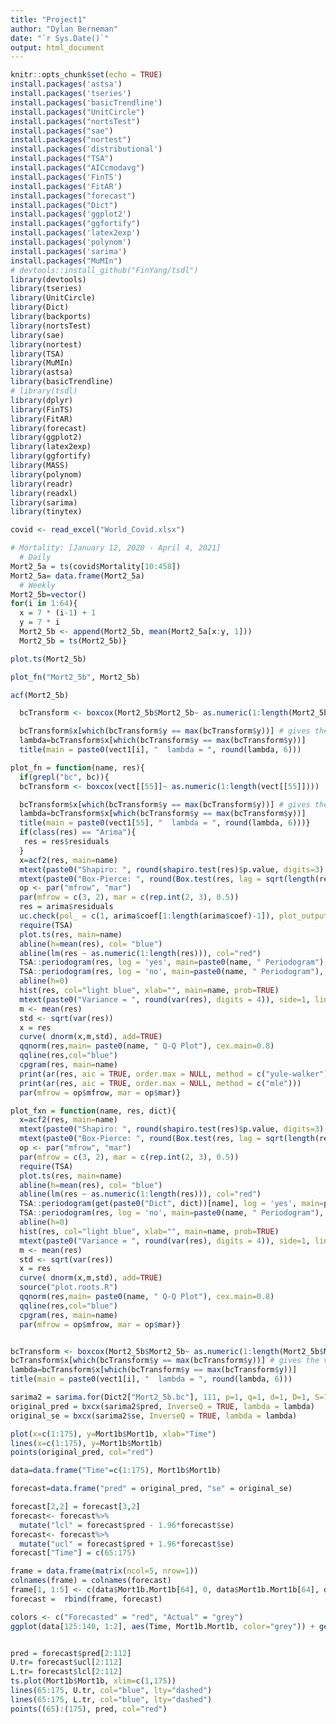```yaml
---
title: "Project1"
author: "Dylan Berneman"
date: "`r Sys.Date()`"
output: html_document
---
```


```r
knitr::opts_chunk$set(echo = TRUE)
install.packages('astsa')
install.packages('tseries')
install.packages('basicTrendline')
install.packages("UnitCircle")
install.packages("nortsTest")
install.packages("sae")
install.packages("nortest")
install.packages('distributional')
install.packages("TSA")
install.packages("AICcmodavg")
install.packages('FinTS')
install.packages('FitAR')
install.packages("forecast")
install.packages("Dict")
install.packages('ggplot2')
install.packages("ggfortify")
install.packages('latex2exp')
install.packages('polynom')
install.packages('sarima')
install.packages("MuMIn")
# devtools::install_github("FinYang/tsdl")
library(devtools)
library(tseries)
library(UnitCircle)
library(Dict)
library(backports)
library(nortsTest)
library(sae)
library(nortest)
library(TSA)
library(MuMIn)
library(astsa)
library(basicTrendline)
# library(tsdl)
library(dplyr)
library(FinTS)
library(FitAR)
library(forecast)
library(ggplot2)
library(latex2exp)
library(ggfortify)
library(MASS)
library(polynom)
library(readr)
library(readxl)
library(sarima)
library(tinytex)

```

```r

covid <- read_excel("World_Covid.xlsx")

# Mortality: [January 12, 2020 - April 4, 2021]
  # Daily
Mort2_5a = ts(covid$Mortality[10:458])
Mort2_5a= data.frame(Mort2_5a)
  # Weekly
Mort2_5b=vector()
for(i in 1:64){
  x = 7 * (i-1) + 1
  y = 7 * i
  Mort2_5b <- append(Mort2_5b, mean(Mort2_5a[x:y, 1]))
  Mort2_5b = ts(Mort2_5b)}

plot.ts(Mort2_5b)

plot_fn("Mort2_5b", Mort2_5b)

acf(Mort2_5b)

  bcTransform <- boxcox(Mort2_5b$Mort2_5b~ as.numeric(1:length(Mort2_5b$Mort2_5b)))       # plot the graph

  bcTransform$x[which(bcTransform$y == max(bcTransform$y))] # gives the value of λ
  lambda=bcTransform$x[which(bcTransform$y == max(bcTransform$y))]
  title(main = paste0(vect1[i], "  lambda = ", round(lambda, 6)))

plot_fn = function(name, res){
  if(grepl("bc", bc)){
  bcTransform <- boxcox(vect[[55]]~ as.numeric(1:length(vect[[55]])))       # plot the graph

  bcTransform$x[which(bcTransform$y == max(bcTransform$y))] # gives the value of λ
  lambda=bcTransform$x[which(bcTransform$y == max(bcTransform$y))]
  title(main = paste0(vect1[55], "  lambda = ", round(lambda, 6)))}
  if(class(res) == "Arima"){
   res = res$residuals 
  }
  x=acf2(res, main=name)
  mtext(paste0("Shapiro: ", round(shapiro.test(res)$p.value, digits=3), "     McLeod-Li: ", round(Box.test((res)^2, lag=sqrt(length(res)), type=c("Ljung-Box"), fitdf = 0)$p.value, digits=3), "                                 ad.test: ", round(ad.test(res)$p.value, digits=3)), side=1, line=-6.5, adj=0, cex=0.8)
  mtext(paste0("Box-Pierce: ", round(Box.test(res, lag = sqrt(length(res)), type = c("Box-Pierce"), fitdf = 0)$p.value, digits=3), "     adf.test: ", round(adf.test(res)$p.value, digits=3), "     Ljung-Box: ", round(Box.test(res, lag=sqrt(length(res)), type=c("Ljung-Box"), fitdf = 0)$p.value, digits=3), "     kpss.test: ", round(kpss.test(res)$p.value, digits=3)), side=1, line=-5.5, adj=0, cex=0.8)
  op <- par("mfrow", "mar")
  par(mfrow = c(3, 2), mar = c(rep.int(2, 3), 0.5))
  res = arima$residuals
  uc.check(pol_ = c(1, arima$coef[1:length(arima$coef)-1]), plot_output = TRUE)
  require(TSA)
  plot.ts(res, main=name)
  abline(h=mean(res), col= "blue")
  abline(lm(res ~ as.numeric(1:length(res))), col="red")
  TSA::periodogram(res, log = 'yes', main=paste0(name, " Periodogram"), cex.main=0.6)
  TSA::periodogram(res, log = 'no', main=paste0(name, " Periodogram"), cex.main=0.6)
  abline(h=0)
  hist(res, col="light blue", xlab="", main=name, prob=TRUE)
  mtext(paste0("Variance = ", round(var(res), digits = 4)), side=1, line = 3, cex = 0.8)
  m <- mean(res)
  std <- sqrt(var(res))
  x = res
  curve( dnorm(x,m,std), add=TRUE)
  qqnorm(res,main= paste0(name, " Q-Q Plot"), cex.main=0.8)
  qqline(res,col="blue")
  cpgram(res, main=name)
  print(ar(res, aic = TRUE, order.max = NULL, method = c("yule-walker")))
  print(ar(res, aic = TRUE, order.max = NULL, method = c("mle")))
  par(mfrow = op$mfrow, mar = op$mar)}

plot_fxn = function(name, res, dict){
  x=acf2(res, main=name)
  mtext(paste0("Shapiro: ", round(shapiro.test(res)$p.value, digits=3), "     McLeod-Li: ", round(Box.test((res)^2, lag=sqrt(length(res)), type=c("Ljung-Box"), fitdf = 0)$p.value, digits=3), "     ad.test: ", round(ad.test(res)$p.value, digits=3)), side=1, line=-6.5, adj=0, cex=0.7)
  mtext(paste0("Box-Pierce: ", round(Box.test(res, lag = sqrt(length(res)), type = c("Box-Pierce"), fitdf = 0)$p.value, digits=3), "     adf.test: ", round(adf.test(res)$p.value, digits=3), "     Ljung-Box: ", round(Box.test(res, lag=sqrt(length(res)), type=c("Ljung-Box"), fitdf = 0)$p.value, digits=3), "     kpss.test: ", round(kpss.test(res)$p.value, digits=3)), side=1, line=-5.5, adj=0, cex=0.7)
  op <- par("mfrow", "mar")
  par(mfrow = c(3, 2), mar = c(rep.int(2, 3), 0.5))
  require(TSA)
  plot.ts(res, main=name)
  abline(h=mean(res), col= "blue")
  abline(lm(res ~ as.numeric(1:length(res))), col="red")
  TSA::periodogram(get(paste0("Dict", dict))[name], log = 'yes', main=paste0(name, " Periodogram"), cex.main=0.6)
  TSA::periodogram(res, log = 'no', main=paste0(name, " Periodogram"), cex.main=0.6)
  abline(h=0)
  hist(res, col="light blue", xlab="", main=name, prob=TRUE)
  mtext(paste0("Variance = ", round(var(res), digits = 4)), side=1, line = 3, cex = 0.8)
  m <- mean(res)
  std <- sqrt(var(res))
  x = res
  curve( dnorm(x,m,std), add=TRUE)
  source("plot.roots.R")
  qqnorm(res,main= paste0(name, " Q-Q Plot"), cex.main=0.8)
  qqline(res,col="blue")
  cpgram(res, main=name)
  par(mfrow = op$mfrow, mar = op$mar)}


bcTransform <- boxcox(Mort2_5b$Mort2_5b~ as.numeric(1:length(Mort2_5b$Mort2_5b)))       # plot the graph
bcTransform$x[which(bcTransform$y == max(bcTransform$y))] # gives the value of λ
lambda=bcTransform$x[which(bcTransform$y == max(bcTransform$y))]
title(main = paste0(vect1[i], "  lambda = ", round(lambda, 6)))

sarima2 = sarima.for(Dict2["Mort2_5b.bc"], 111, p=1, q=1, d=1, D=1, S=7)
original_pred = bxcx(sarima2$pred, InverseQ = TRUE, lambda = lambda)
original_se = bxcx(sarima2$se, InverseQ = TRUE, lambda = lambda)

plot(x=c(1:175), y=Mort1b$Mort1b, xlab="Time")
lines(x=c(1:175), y=Mort1b$Mort1b)
points(original_pred, col="red")

data=data.frame("Time"=c(1:175), Mort1b$Mort1b)

forecast=data.frame("pred" = original_pred, "se" = original_se)

forecast[2,2] = forecast[3,2]
forecast<- forecast%>%
  mutate("lcl" = forecast$pred - 1.96*forecast$se)
forecast<- forecast%>%
  mutate("ucl" = forecast$pred + 1.96*forecast$se)
forecast["Time"] = c(65:175)

frame = data.frame(matrix(ncol=5, nrow=1))
colnames(frame) = colnames(forecast)
frame[1, 1:5] <- c(data$Mort1b.Mort1b[64], 0, data$Mort1b.Mort1b[64], data$Mort1b.Mort1b[64], data$Time[64])
forecast =  rbind(frame, forecast)

colors <- c("Forecasted" = "red", "Actual" = "grey")
ggplot(data[125:140, 1:2], aes(Time, Mort1b.Mort1b, color="grey")) + geom_line() + geom_point() + geom_line(data = forecast[62:77,], aes(x=Time, y= pred, color="red")) + geom_point(data = forecast[62:77, 1:5], aes(x=Time, y= pred), color="red") + geom_ribbon(data = forecast[62:77,], aes(x=Time, y=pred, ymin=lcl, ymax=ucl), color="red", alpha=.2)+labs(color="Legend") + scale_color_manual(values = colors) + ylim(0, 0.005)


pred = forecast$pred[2:112]
U.tr= forecast$ucl[2:112]
L.tr= forecast$lcl[2:112]
ts.plot(Mort1b$Mort1b, xlim=c(1,175))
lines(65:175, U.tr, col="blue", lty="dashed")
lines(65:175, L.tr, col="blue", lty="dashed")
points((65):(175), pred, col="red")
```



